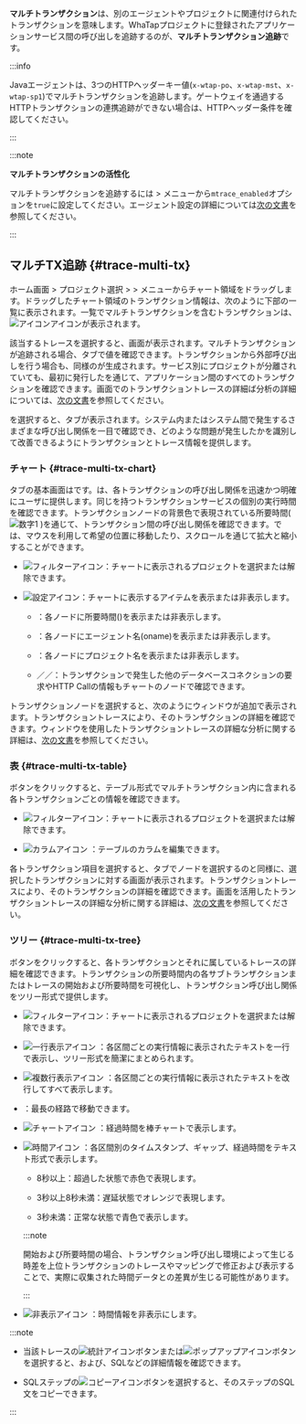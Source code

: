 **マルチトランザクション**は、別のエージェントやプロジェクトに関連付けられたトランザクションを意味します。WhaTapプロジェクトに登録されたアプリケーションサービス間の呼び出しを追跡するのが、**マルチトランザクション追跡**です。 

<InDoc product="java">

:::info

Javaエージェントは、3つのHTTPヘッダーキー値(`x-wtap-po`、`x-wtap-mst`、`x-wtap-sp1`)でマルチトランザクションを追跡します。ゲートウェイを通過するHTTPトランザクションの連携追跡ができない場合は、HTTPヘッダー条件を確認してください。

:::

</InDoc>

:::note

**マルチトランザクションの活性化**

マルチトランザクションを追跡するには<Cmdname sid="side_management" className="uitext" /> > <Cmdname sid="side_agentSetting" className="uitext" />メニューから`mtrace_enabled`オプションを`true`に設定してください。エージェント設定の詳細については[次の文書](set-agent#set-agent-service)を参照してください。

:::

## マルチTX追跡 {#trace-multi-tx}

ホーム画面 > プロジェクト選択 > <Cmdname sid="side_analysis" className="uitext" /> > <Cmdname sid="side_hitmap" className="uitext" />メニューからチャート領域をドラッグします。ドラッグしたチャート領域のトランザクション情報は、次のように下部の<Cmdname sid="trace_list" className="uitext" />一覧に表示されます。一覧でマルチトランザクションを含むトランザクションは、![アイコン](/img/ic-s-mult-transation.svg)アイコンが表示されます。

<ImgLang img='tx-trace-table.png' desc='mtrace_M' />

該当するトレースを選択すると、<Cmdname sid="TTL06527" className="uitext" />画面が表示されます。マルチトランザクションが追跡される場合、<Cmdname sid="TTL06125" className="uitext" />タブで<Cmdname sid="TTL06107" className="uitext" />値を確認できます。トランザクションから外部呼び出しを行う場合も、同様の<Cmdname sid="TTL06107" className="uitext" />が生成されます。サービス別にプロジェクトが分離されていても、最初に発行した<Cmdname sid="TTL06107" className="uitext" />を通じて、アプリケーション間のすべてのトランザクションを確認できます。<Cmdname sid="TTL06527" className="uitext" />画面でのトランザクショントレースの詳細ば分析の詳細については、[次の文書](trs-profile#details)を参照してください。

<ImgLang img='tx-trace-dt-up.png' desc='レコード概要' />

<Cmdname sid="TTL06107" className="uitext" />を選択すると、<Cmdname sid="TTL06377" className="uitext" />タブが表示されます。システム内またはシステム間で発生するさまざまな呼び出し関係を一目で確認でき、どのような問題が発生したかを識別して改善できるようにトランザクションとトレース情報を提供します。

### チャート {#trace-multi-tx-chart}

<ImgLang img='multi-tx-cht.png' desc='チャート' />

<Cmdname sid="TTL06377" className="uitext" />タブの基本画面は<Cmdname sid="BTN07120" className="uitext" />です。<Cmdname sid="BTN07120" className="uitext" />は、各トランザクションの呼び出し関係を迅速かつ明確にユーザに提供します。同じ<Cmdname sid="TTL06107" className="uitext" />を持つトランザクションサービスの個別の実行時間を確認できます。トランザクションノードの背景色で表現されている所要時間(![数字1](/img/number-01.png) <Cmdname sid="time_bar" className="uitext" />)を通じて、トランザクション間の呼び出し関係を確認できます。<Cmdname sid="BTN07120" className="uitext" />では、マウスを利用して希望の位置に移動したり、スクロールを通じて拡大と縮小することができます。

- ![フィルターアイコン](/img/ico-filter.svg)<Cmdname sid="TLT06410" className="uitext" />：チャートに表示されるプロジェクトを選択または解除できます。

- ![設定アイコン](/img/ico-setting.svg)<Cmdname sid="TLT06411" className="uitext" />：チャートに表示するアイテムを表示または非表示します。

  - <Cmdname sid="time_bar" className="uitext" />：各ノードに所要時間(<Cmdname sid="time_bar" className="uitext" />)を表示または非表示します。

  - <Cmdname sid="application_name" className="uitext" />：各ノードにエージェント名(oname)を表示または非表示します。

  - <Cmdname sid="project" className="uitext" />：各ノードにプロジェクト名を表示または非表示します。

  - <Cmdname sid="database" className="uitext" />／<Cmdname sid="apply_external_remote" className="uitext" />／<Cmdname sid="apply_internal_remote" className="uitext" />：トランザクションで発生した他のデータベースコネクションの要求やHTTP Callの情報もチャートのノードで確認できます。

トランザクションノードを選択すると、次のように<Cmdname sid="TTL06527" className="uitext" />ウィンドウが追加で表示されます。トランザクショントレースにより、そのトランザクションの詳細を確認できます。<Cmdname sid="TTL06527" className="uitext" />ウィンドウを使用したトランザクショントレースの詳細な分析に関する詳細は、[次の文書](trs-profile#transaction-info)を参照してください。

<ImgLang img='multi-tx-additional-info.png' desc='マルチトランザクションの詳細を見る' />

### 表 {#trace-multi-tx-table}

<Cmdname sid="BTN07121" className="uitext" />ボタンをクリックすると、テーブル形式でマルチトランザクション内に含まれる各トランザクションごとの情報を確認できます。

<ImgLang img='multi-tx-table-mode.png' desc='マルチトランザクションテーブルモード' />

- ![フィルターアイコン](/img/ico-filter.svg)<Cmdname sid="TLT06410" className="uitext" />：チャートに表示されるプロジェクトを選択または解除できます。

- ![カラムアイコン](/img/ic-column.svg) <Cmdname sid="BTN06441" className="uitext" />：テーブルのカラムを編集できます。 

各トランザクション項目を選択すると、<Cmdname sid="BTN07120" className="uitext" />タブでノードを選択するのと同様に、選択したトランザクションに対する<Cmdname sid="TTL06527" className="uitext" />画面が表示されます。トランザクショントレースにより、そのトランザクションの詳細を確認できます。<Cmdname sid="TTL06527" className="uitext" />画面を活用したトランザクショントレースの詳細な分析に関する詳細は、[次の文書](trs-profile#transaction-info)を参照してください。

### ツリー {#trace-multi-tx-tree}

<Cmdname sid="BTN06296" className="uitext" />ボタンをクリックすると、各トランザクションとそれに属しているトレースの詳細を確認できます。トランザクションの所要時間内の各サブトランザクションまたはトレースの開始および所要時間を可視化し、トランザクション呼び出し関係をツリー形式で提供します。

<ImgLang img='multi-tx-tree-mode.png' desc='マルチトランザクションツリーモード' />

- ![フィルターアイコン](/img/ico-filter.svg)<Cmdname sid="TLT06410" className="uitext" />：チャートに表示されるプロジェクトを選択または解除できます。

- ![一行表示アイコン](/img/ic-single-line.svg) <Cmdname sid="BTN06368" className="uitext" />：各区間ごとの実行情報に表示されたテキストを一行で表示し、ツリー形式を簡潔にまとめられます。

- ![複数行表示アイコン](/img/ic-multi-line.svg) <Cmdname sid="BTN06369" className="uitext" />：各区間ごとの実行情報に表示されたテキストを改行してすべて表示します。

- <Cmdname sid="BTN06327" className="uitext" />：最長の経路で移動できます。

- ![チャートアイコン](/img/ic-bar-chart.svg) <Cmdname sid="BTN06743" className="uitext" />：経過時間を棒チャートで表示します。

- ![時間アイコン](/img/ic-custom-time.svg) <Cmdname sid="BTN06744" className="uitext" />：各区間別のタイムスタンプ、ギャップ、経過時間をテキスト形式で表示します。

  - 8秒以上：<span class='etrs'>超過した</span>状態で<span class='etrs'>赤色</span>で表現します。

  - 3秒以上8秒未満：<span class='ov5ud10'>遅延</span>状態で<span class='ov5ud10'>オレンジ</span>で表現します。

  - 3秒未満：<span class='woer'>正常な</span>状態で<span class='woer'>青色</span>で表示します。

  :::note

  開始および所要時間の場合、トランザクション呼び出し環境によって生じる時差を上位トランザクションのトレースやマッピングで修正および表示することで、実際に収集された時間データとの差異が生じる可能性があります。

  :::

- ![非表示アイコン](/img/ic-eye-invisible.svg) <Cmdname sid="BTN06745" className="uitext" />：時間情報を非表示にします。

:::note

- 当該トレースの![統計アイコン](/img/ic-static.svg)ボタンまたは![ポップアップアイコン](/img/ic-popup.svg)ボタンを選択すると、<Cmdname sid="remote_http_call_statistics" className="uitext" />および<Cmdname sid="activestack" className="uitext" />、<UI>SQL</UI>などの詳細情報を確認できます。

- SQLステップの![コピーアイコン](/img/ico-copy.svg)ボタンを選択すると、そのステップのSQL文をコピーできます。

:::
